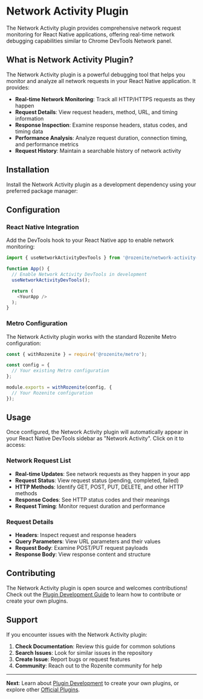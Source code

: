 
# Network Activity Plugin

The Network Activity plugin provides comprehensive network request monitoring for React Native applications, offering real-time network debugging capabilities similar to Chrome DevTools Network panel.

## What is Network Activity Plugin?

The Network Activity plugin is a powerful debugging tool that helps you monitor and analyze all network requests in your React Native application. It provides:

- **Real-time Network Monitoring**: Track all HTTP/HTTPS requests as they happen
- **Request Details**: View request headers, method, URL, and timing information
- **Response Inspection**: Examine response headers, status codes, and timing data
- **Performance Analysis**: Analyze request duration, connection timing, and performance metrics
- **Request History**: Maintain a searchable history of network activity

## Installation

Install the Network Activity plugin as a development dependency using your preferred package manager:

<PackageManagerTabs command="npm install --save-dev @rozenite/network-activity-plugin" />

## Configuration

### React Native Integration

Add the DevTools hook to your React Native app to enable network monitoring:

```typescript title="App.tsx"
import { useNetworkActivityDevTools } from '@rozenite/network-activity-plugin';

function App() {
  // Enable Network Activity DevTools in development
  useNetworkActivityDevTools();

  return (
    <YourApp />
  );
}
```

### Metro Configuration

The Network Activity plugin works with the standard Rozenite Metro configuration:

```javascript title="metro.config.js"
const { withRozenite } = require('@rozenite/metro');

const config = {
  // Your existing Metro configuration
};

module.exports = withRozenite(config, {
  // Your Rozenite configuration
});
```

## Usage

Once configured, the Network Activity plugin will automatically appear in your React Native DevTools sidebar as "Network Activity". Click on it to access:

### Network Request List

- **Real-time Updates**: See network requests as they happen in your app
- **Request Status**: View request status (pending, completed, failed)
- **HTTP Methods**: Identify GET, POST, PUT, DELETE, and other HTTP methods
- **Response Codes**: See HTTP status codes and their meanings
- **Request Timing**: Monitor request duration and performance

### Request Details

- **Headers**: Inspect request and response headers
- **Query Parameters**: View URL parameters and their values
- **Request Body**: Examine POST/PUT request payloads
- **Response Body**: View response content and structure

## Contributing

The Network Activity plugin is open source and welcomes contributions! Check out the [Plugin Development Guide](./plugin-development.md) to learn how to contribute or create your own plugins.

## Support

If you encounter issues with the Network Activity plugin:

1. **Check Documentation**: Review this guide for common solutions
2. **Search Issues**: Look for similar issues in the repository
3. **Create Issue**: Report bugs or request features
4. **Community**: Reach out to the Rozenite community for help

---

**Next**: Learn about [Plugin Development](../plugin-development/plugin-development.md) to create your own plugins, or explore other [Official Plugins](./overview.md). 
